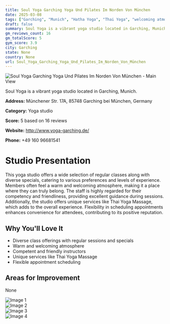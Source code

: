 ```yaml
---
title: Soul Yoga Garching Yoga Und Pilates Im Norden Von München
date: 2025-03-08
tags: ["Garching", "Munich", "Hatha Yoga", "Thai Yoga", "welcoming atmosphere", "variety of classes", "Garching"]  
draft: false
summary: Soul Yoga is a vibrant yoga studio located in Garching, Munich.
gm_reviews_count: 16
gm_totalScore: 5
gym_score: 3.9
city: Garching
state: None
country: None
url: Soul_Yoga_Garching_Yoga_Und_Pilates_Im_Norden_Von_München
---
```


<div className="aspect-[16/9] relative my-8">
  <img 
    src="https://lh5.googleusercontent.com/p/AF1QipPssarewpg-mKZTy1GdZyTYhK7oOHCvOHmcIBd-=w1920-h1080-k-no"
    alt="Soul Yoga Garching Yoga Und Pilates Im Norden Von München - Main View"
    className="object-cover absolute inset-0 w-full h-full rounded-lg"
  />
</div>

Soul Yoga is a vibrant yoga studio located in Garching, Munich.

**Address:** Münchener Str. 17A, 85748 Garching bei München, Germany

**Category:** Yoga studio

**Score:** 5 based on 16 reviews

**Website:** http://www.yoga-garching.de/

**Phone:** +49 160 96681541

# Studio Presentation

This yoga studio offers a wide selection of regular classes along with diverse specials, catering to various preferences and levels of experience. Members often feel a warm and welcoming atmosphere, making it a place where they can truly belong. The staff is highly regarded for their competency and friendliness, providing excellent guidance during sessions. Additionally, the studio offers unique services like Thai Yoga Massage, which adds to the overall experience. Flexibility in scheduling appointments enhances convenience for attendees, contributing to its positive reputation.

## Why You'll Love It

- Diverse class offerings with regular sessions and specials
- Warm and welcoming atmosphere
- Competent and friendly instructors
- Unique services like Thai Yoga Massage
- Flexible appointment scheduling

## Areas for Improvement

None

<div className="grid grid-cols-1 xl:grid-cols-2 gap-4 my-8">
<div className="aspect-[4/3] relative"><img src="https://lh5.googleusercontent.com/p/AF1QipPAgjdNsfblrIEe1-6WGjfpsXXSr5C08WNMQPqJ=w1920-h1080-k-no" alt="Image 1" className="object-cover absolute inset-0 w-full h-full rounded-lg" /></div>
<div className="aspect-[4/3] relative"><img src="https://lh5.googleusercontent.com/p/AF1QipPtAP4xXTXguVaYNGKFh9s94UrDyCmovf29W0B6=w1920-h1080-k-no" alt="Image 2" className="object-cover absolute inset-0 w-full h-full rounded-lg" /></div>
<div className="aspect-[4/3] relative"><img src="https://lh5.googleusercontent.com/p/AF1QipOufQEorda8oFuHw0rNQqWA2BSANG7kau5luz9p=w1920-h1080-k-no" alt="Image 3" className="object-cover absolute inset-0 w-full h-full rounded-lg" /></div>
<div className="aspect-[4/3] relative"><img src="https://lh5.googleusercontent.com/p/AF1QipPcNJxjEVgCVvndQb0lmveNxtJDk2_mMDNSYn8Z=w1920-h1080-k-no" alt="Image 4" className="object-cover absolute inset-0 w-full h-full rounded-lg" /></div>
</div>